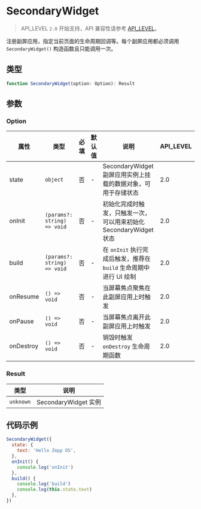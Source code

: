 # SecondaryWidget

> API_LEVEL `2.0` 开始支持，API 兼容性请参考 [API_LEVEL](../../../../guides/framework/device/compatibility.md)。

注册副屏应用，指定当前页面的生命周期回调等。每个副屏应用都必须调用 `SecondaryWidget()` 构造函数且只能调用一次。

## 类型

```ts
function SecondaryWidget(option: Option): Result
```

## 参数

### Option

| 属性      | 类型                                       | 必填 | 默认值 | 说明                                                              | API_LEVEL |
| --------- | ------------------------------------------ | ---- | ------ | ----------------------------------------------------------------- | --------- |
| state     | <code>object</code>                        | 否   | -      | SecondaryWidget 副屏应用实例上挂载的数据对象，可用于存储状态      | 2.0       |
| onInit    | <code>(params?: string) =&#62; void</code> | 否   | -      | 初始化完成时触发，只触发一次，可以用来初始化 SecondaryWidget 状态 | 2.0       |
| build     | <code>(params?: string) =&#62; void</code> | 否   | -      | 在 `onInit` 执行完成后触发，推荐在 `build` 生命周期中进行 UI 绘制 | 2.0       |
| onResume  | <code>() =&#62; void</code>                | 否   | -      | 当屏幕焦点聚焦在此副屏应用上时触发                                | 2.0       |
| onPause   | <code>() =&#62; void</code>                | 否   | -      | 当屏幕焦点离开此副屏应用上时触发                                  | 2.0       |
| onDestroy | <code>() =&#62; void</code>                | 否   | -      | 销毁时触发 `onDestroy` 生命周期函数                               | 2.0       |

### Result

| 类型                 | 说明                 |
| -------------------- | -------------------- |
| <code>unknown</code> | SecondaryWidget 实例 |

## 代码示例

```js title="secondaryWidget.js"
SecondaryWidget({
  state: {
    text: 'Hello Zepp OS',
  },
  onInit() {
    console.log('onInit')
  },
  build() {
    console.log('build')
    console.log(this.state.text)
  },
})
```
